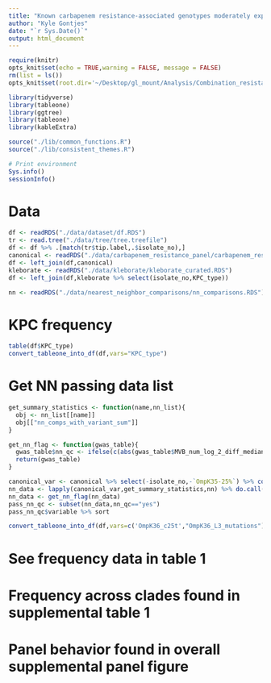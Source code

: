 ```yaml
---
title: "Known carbapenem resistance-associated genotypes moderately explain resistance in a clade-specific manner"
author: "Kyle Gontjes"
date: "`r Sys.Date()`"
output: html_document
---
```


```r
require(knitr)
opts_knit$set(echo = TRUE,warning = FALSE, message = FALSE) 
rm(list = ls())
opts_knit$set(root.dir='~/Desktop/gl_mount/Analysis/Combination_resistance/pre-intro-blbli-resistance-ms/')
``` 

```r
library(tidyverse)
library(tableone)
library(ggtree)
library(tableone)
library(kableExtra)

source("./lib/common_functions.R")
source("./lib/consistent_themes.R")  

# Print environment
Sys.info()
sessionInfo()
```

# Data
```r
df <- readRDS("./data/dataset/df.RDS")
tr <- read.tree("./data/tree/tree.treefile")
df <- df %>% .[match(tr$tip.label,.$isolate_no),]  
canonical <- readRDS("./data/carbapenem_resistance_panel/carbapenem_resistance_panel_matrix.RDS")
df <- left_join(df,canonical)
kleborate <- readRDS("./data/kleborate/kleborate_curated.RDS")
df <- left_join(df,kleborate %>% select(isolate_no,KPC_type))

nn <- readRDS("./data/nearest_neighbor_comparisons/nn_comparisons.RDS")
```


# KPC frequency
```r
table(df$KPC_type)
convert_tableone_into_df(df,vars="KPC_type")
```

# Get NN passing data list
```r
get_summary_statistics <- function(name,nn_list){
  obj <- nn_list[[name]]
  obj[["nn_comps_with_variant_sum"]]
}

get_nn_flag <- function(gwas_table){
  gwas_table$nn_qc <- ifelse(c(abs(gwas_table$MVB_num_log_2_diff_median) >1 | abs(gwas_table$IR_num_log_2_diff_median) >1),"yes","no")  
  return(gwas_table)  
}
```

```r
canonical_var <- canonical %>% select(-isolate_no,-`OmpK35-25%`) %>% colnames()
nn_data <- lapply(canonical_var,get_summary_statistics,nn) %>% do.call(rbind,.) %>% mutate(variable = canonical_var)  
nn_data <- get_nn_flag(nn_data)
pass_nn_qc <- subset(nn_data,nn_qc=="yes")
pass_nn_qc$variable %>% sort
```

```r
convert_tableone_into_df(df,vars=c('OmpK36_c25t',"OmpK36_L3_mutations"),strata='clade_I',factorVars = c('OmpK36_c25t',"OmpK36_L3_mutations"),outcome_names = c("Clade I","Clade II")) %>% gontjesr::favorite_kable()
```


# See frequency data in table 1 
# Frequency across clades found in supplemental table 1
# Panel behavior found in overall supplemental panel figure
